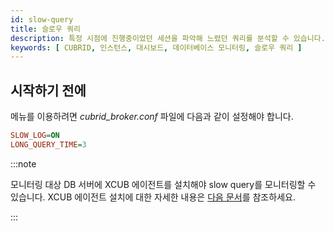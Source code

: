 ```yaml
---
id: slow-query
title: 슬로우 쿼리
description: 특정 시점에 진행중이었던 세션을 파악해 느렸던 쿼리를 분석할 수 있습니다.
keywords: [ CUBRID, 인스턴스, 대시보드, 데이터베이스 모니터링, 슬로우 쿼리 ]
---
```



<Dbslowquerydesc />

## 시작하기 전에

<Cmdname sid="side_slowQueryLog" className="uitext" /> 메뉴를 이용하려면 *cubrid_broker.conf* 파일에 다음과 같이 설정해야 합니다.

```ini title="cubrid_broker.conf"
SLOW_LOG=ON
LONG_QUERY_TIME=3 
```

:::note

모니터링 대상 DB 서버에 XCUB 에이전트를 설치해야 slow query를 모니터링할 수 있습니다. XCUB 에이전트 설치에 대한 자세한 내용은 [다음 문서](install-agent#setxcubagent)를 참조하세요.

:::


<Dbslowquerybasic /> 


<Dbquerydetails level={2} />



<CheckDefaultPlan level={3} />